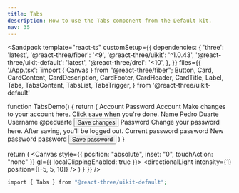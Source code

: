 ```yaml
---
title: Tabs
description: How to use the Tabs component from the Default kit.
nav: 35
---
```


<Sandpack
  template="react-ts"
  customSetup={{
    dependencies: {
      'three': 'latest',
      '@react-three/fiber': '<9',
      '@react-three/uikit': '^1.0.43',
      '@react-three/uikit-default': 'latest',
      '@react-three/drei': '<10',
    },
  }}
  files={{
    '/App.tsx': `import { Canvas } from "@react-three/fiber";
  Button,
  Card,
  CardContent,
  CardDescription,
  CardFooter,
  CardHeader,
  CardTitle,
  Label,
  Tabs,
  TabsContent,
  TabsList,
  TabsTrigger,
} from '@react-three/uikit-default'

function TabsDemo() {
  return (
    <Tabs defaultValue="account" width={400}>
      <TabsList width="100%">
        <TabsTrigger flexGrow={1} value="account">
          <Text>Account</Text>
        </TabsTrigger>
        <TabsTrigger flexGrow={1} value="password">
          <Text>Password</Text>
        </TabsTrigger>
      </TabsList>
      <TabsContent value="account">
        <Card>
          <CardHeader>
            <CardTitle>
              <Text>Account</Text>
            </CardTitle>
            <CardDescription>
              <Text>Make changes to your account here. Click save when you're done.</Text>
            </CardDescription>
          </CardHeader>
          <CardContent flexDirection="column" gap={8}>
            <Container flexDirection="column" gap={4}>
              <Label>
                <Text>Name</Text>
              </Label>
              <Text>Pedro Duarte</Text>
            </Container>
            <Container flexDirection="column" gap={4}>
              <Label>
                <Text>Username</Text>
              </Label>
              <Text>@peduarte</Text>
            </Container>
          </CardContent>
          <CardFooter>
            <Button>
              <Text>Save changes</Text>
            </Button>
          </CardFooter>
        </Card>
      </TabsContent>
      <TabsContent value="password">
        <Card>
          <CardHeader>
            <CardTitle>
              <Text>Password</Text>
            </CardTitle>
            <CardDescription>
              <Text>Change your password here. After saving, you'll be logged out.</Text>
            </CardDescription>
          </CardHeader>
          <CardContent flexDirection="column" gap={8}>
            <Container flexDirection="column" gap={4}>
              <Label>
                <Text>Current password</Text>
              </Label>
              <Text>password</Text>
            </Container>
            <Container flexDirection="column" gap={4}>
              <Label>
                <Text>New password</Text>
              </Label>
              <Text>password</Text>
            </Container>
          </CardContent>
          <CardFooter>
            <Button>
              <Text>Save password</Text>
            </Button>
          </CardFooter>
        </Card>
      </TabsContent>
    </Tabs>
  )
}

  return (
    <Canvas style={{ position: "absolute", inset: "0", touchAction: "none" }} gl={{ localClippingEnabled: true }}>
      <ambientLight intensity={0.5} />
      <directionalLight intensity={1} position={[-5, 5, 10]} />
      <Fullscreen
        overflow="scroll"
        flexDirection="column"
        alignItems="center"
        padding={32}
      >
        <TabsDemo />
      </Fullscreen>
    </Canvas>
  )
}`}}
/>

```bash
import { Tabs } from "@react-three/uikit-default";
```